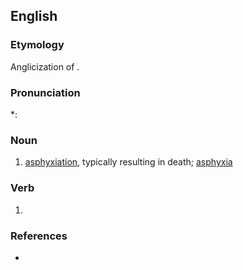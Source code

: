 ==English==

===Etymology===
Anglicization of {{etyl|NL.|en}} {{m|la|asphyxia}}.

===Pronunciation===
*: {{rhymes|ɪksi|lang=en}}

===Noun===
{{en-noun|asphyxies}}

# {{lb|en|medicine|obsolete}} [[asphyxiation]], typically resulting in death; [[asphyxia]]

===Verb===
{{en-verb|asphyx|ies}}

# {{rare form of|asphyxiate|lang=en}}

===References===
* {{R:Collins English Dictionary}}